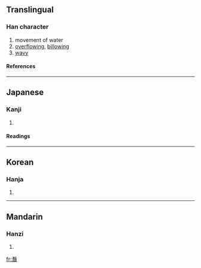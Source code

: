 {{see|灔}}

==Translingual==
===Han character===
{{Han char|rn=85|rad=水|as=23|sn=26|four=|canj=水廿廿廿 (ETTT)}}
# movement of water
# [[overflowing]], [[billowing]]
# [[wavy]]
====References====
{{Han ref|kx=0664.170|dkj=18831|hdz=31798.150|uh=704E|ud=28750}}

----
==Japanese==
===Kanji===
{{ja-kanji|grade=|rs=水23}}
# {{defn|Japanese}} 
====Readings====
{{ja-readings|on=[[えん]] (en)|kun=[[なみ]] (nami)}}

----
==Korean==
===Hanja===
{{ko-hanja|hangeul=염|eumhun=|rv=yeom|mr=yŏm|y=yem}}
# {{defn|Korean}}

----
==Mandarin==
===Hanzi===
{{cmn-hanzi|pin=[[yàn]] ([[yan4]])|wg=yen<sup>4</sup>}}
# {{defn|Mandarin}}

[[fr:灎]]